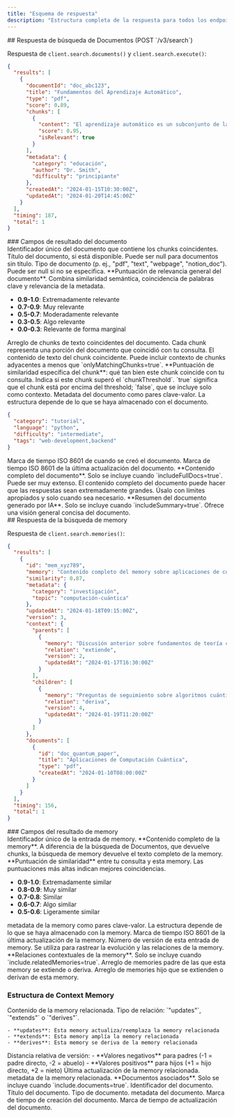 ```yaml
---
title: "Esquema de respuesta"
description: "Estructura completa de la respuesta para todos los endpoints de búsqueda, con detalles de puntuación"
---
```


<div id="document-search-response-post-v3search">
  ## Respuesta de búsqueda de Documentos (POST `/v3/search`)
</div>

Respuesta de `client.search.documents()` y `client.search.execute()`:

```json
{
  "results": [
    {
      "documentId": "doc_abc123",
      "title": "Fundamentos del Aprendizaje Automático",
      "type": "pdf",
      "score": 0.89,
      "chunks": [
        {
          "content": "El aprendizaje automático es un subconjunto de la inteligencia artificial...",
          "score": 0.95,
          "isRelevant": true
        }
      ],
      "metadata": {
        "category": "educación",
        "author": "Dr. Smith",
        "difficulty": "principiante"
      },
      "createdAt": "2024-01-15T10:30:00Z",
      "updatedAt": "2024-01-20T14:45:00Z"
    }
  ],
  "timing": 187,
  "total": 1
}
```


<div id="document-result-fields">
  ### Campos de resultado del documento
</div>

<ResponseField name="documentId" type="string">
  Identificador único del documento que contiene los chunks coincidentes.
</ResponseField>

<ResponseField name="title" type="string | null">
  Título del documento, si está disponible. Puede ser null para documentos sin título.
</ResponseField>

<ResponseField name="type" type="string | null">
  Tipo de documento (p. ej., "pdf", "text", "webpage", "notion_doc"). Puede ser null si no se especifica.
</ResponseField>

<ResponseField name="score" type="number" range="0-1">
  **Puntuación de relevancia general del documento**. Combina similaridad semántica, coincidencia de palabras clave y relevancia de la metadata.

  - **0.9-1.0**: Extremadamente relevante
  - **0.7-0.9**: Muy relevante
  - **0.5-0.7**: Moderadamente relevante
  - **0.3-0.5**: Algo relevante
  - **0.0-0.3**: Relevante de forma marginal
</ResponseField>

<ResponseField name="chunks" type="Array<Chunk>">
  Arreglo de chunks de texto coincidentes del documento. Cada chunk representa una porción del documento que coincidió con tu consulta.

  <ResponseField name="chunks[].content" type="string">
    El contenido de texto del chunk coincidente. Puede incluir contexto de chunks adyacentes a menos que `onlyMatchingChunks=true`.
  </ResponseField>

  <ResponseField name="chunks[].score" type="number" range="0-1">
    **Puntuación de similaridad específica del chunk**: qué tan bien este chunk coincide con tu consulta.
  </ResponseField>

  <ResponseField name="chunks[].isRelevant" type="boolean">
    Indica si este chunk superó el `chunkThreshold`. `true` significa que el chunk está por encima del threshold; `false`, que se incluye solo como contexto.
  </ResponseField>
</ResponseField>

<ResponseField name="metadata" type="object | null">
  Metadata del documento como pares clave-valor. La estructura depende de lo que se haya almacenado con el documento.

  ```json
  {
    "category": "tutorial",
    "language": "python",
    "difficulty": "intermediate",
    "tags": "web-development,backend"
  }
  ```
</ResponseField>

<ResponseField name="createdAt" type="string">
  Marca de tiempo ISO 8601 de cuando se creó el documento.
</ResponseField>

<ResponseField name="updatedAt" type="string">
  Marca de tiempo ISO 8601 de la última actualización del documento.
</ResponseField>

<ResponseField name="content" type="string | null" optional>
  **Contenido completo del documento**. Solo se incluye cuando `includeFullDocs=true`. Puede ser muy extenso.

  <Warning>
    El contenido completo del documento puede hacer que las respuestas sean extremadamente grandes. Úsalo con límites apropiados y solo cuando sea necesario.
  </Warning>
</ResponseField>

<ResponseField name="summary" type="string | null" optional>
  **Resumen del documento generado por IA**. Solo se incluye cuando `includeSummary=true`. Ofrece una visión general concisa del documento.
</ResponseField>

<div id="memory-search-response">
  ## Respuesta de la búsqueda de memory
</div>

Respuesta de `client.search.memories()`:

```json
{
  "results": [
    {
      "id": "mem_xyz789",
      "memory": "Contenido completo del memory sobre aplicaciones de computación cuántica...",
      "similarity": 0.87,
      "metadata": {
        "category": "investigación",
        "topic": "computación-cuántica"
      },
      "updatedAt": "2024-01-18T09:15:00Z",
      "version": 3,
      "context": {
        "parents": [
          {
            "memory": "Discusión anterior sobre fundamentos de teoría cuántica...",
            "relation": "extiende",
            "version": 2,
            "updatedAt": "2024-01-17T16:30:00Z"
          }
        ],
        "children": [
          {
            "memory": "Preguntas de seguimiento sobre algoritmos cuánticos...",
            "relation": "deriva",
            "version": 4,
            "updatedAt": "2024-01-19T11:20:00Z"
          }
        ]
      },
      "documents": [
        {
          "id": "doc_quantum_paper",
          "title": "Aplicaciones de Computación Cuántica",
          "type": "pdf",
          "createdAt": "2024-01-10T08:00:00Z"
        }
      ]
    }
  ],
  "timing": 156,
  "total": 1
}
```


<div id="memory-result-fields">
  ### Campos del resultado de memory
</div>

<ResponseField name="id" type="string">
  Identificador único de la entrada de memory.
</ResponseField>

<ResponseField name="memory" type="string">
  **Contenido completo de la memory**. A diferencia de la búsqueda de Documentos, que devuelve chunks, la búsqueda de memory devuelve el texto completo de la memory.
</ResponseField>

<ResponseField name="similarity" type="number" range="0-1">
  **Puntuación de similaridad** entre tu consulta y esta memory. Las puntuaciones más altas indican mejores coincidencias.

  - **0.9-1.0**: Extremadamente similar
  - **0.8-0.9**: Muy similar
  - **0.7-0.8**: Similar
  - **0.6-0.7**: Algo similar
  - **0.5-0.6**: Ligeramente similar
</ResponseField>

<ResponseField name="metadata" type="object | null">
  metadata de la memory como pares clave-valor. La estructura depende de lo que se haya almacenado con la memory.
</ResponseField>

<ResponseField name="updatedAt" type="string">
  Marca de tiempo ISO 8601 de la última actualización de la memory.
</ResponseField>

<ResponseField name="version" type="number | null" optional>
  Número de versión de esta entrada de memory. Se utiliza para rastrear la evolución y las relaciones de la memory.
</ResponseField>

<ResponseField name="context" type="object" optional>
  **Relaciones contextuales de la memory**. Solo se incluye cuando `include.relatedMemories=true`.

  <ResponseField name="context.parents" type="Array<ContextMemory>" optional>
    Arreglo de memories padre de las que esta memory se extiende o deriva.
  </ResponseField>

  <ResponseField name="context.children" type="Array<ContextMemory>" optional>
    Arreglo de memories hijo que se extienden o derivan de esta memory.
  </ResponseField>

  ### Estructura de Context Memory

  <ResponseField name="memory" type="string">
    Contenido de la memory relacionada.
  </ResponseField>

  <ResponseField name="relation" type="string">
    Tipo de relación: `"updates"`, `"extends"` o `"derives"`.

    - **updates**: Esta memory actualiza/reemplaza la memory relacionada
    - **extends**: Esta memory amplía la memory relacionada
    - **derives**: Esta memory se deriva de la memory relacionada
  </ResponseField>

  <ResponseField name="version" type="number | null">
    Distancia relativa de versión:
    - **Valores negativos** para padres (-1 = padre directo, -2 = abuelo)
    - **Valores positivos** para hijos (+1 = hijo directo, +2 = nieto)
  </ResponseField>

  <ResponseField name="updatedAt" type="string">
    Última actualización de la memory relacionada.
  </ResponseField>

  <ResponseField name="metadata" type="object | null" optional>
    metadata de la memory relacionada.
  </ResponseField>
</ResponseField>

<ResponseField name="documents" type="Array<Document>" optional>
  **Documentos asociados**. Solo se incluye cuando `include.documents=true`.

  <ResponseField name="documents[].id" type="string">
    Identificador del documento.
  </ResponseField>

  <ResponseField name="documents[].title" type="string">
    Título del documento.
  </ResponseField>

  <ResponseField name="documents[].type" type="string">
    Tipo de documento.
  </ResponseField>

  <ResponseField name="documents[].metadata" type="object">
    metadata del documento.
  </ResponseField>

  <ResponseField name="documents[].createdAt" type="string">
    Marca de tiempo de creación del documento.
  </ResponseField>

  <ResponseField name="documents[].updatedAt" type="string">
    Marca de tiempo de actualización del documento.
  </ResponseField>
</ResponseField>